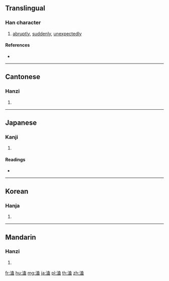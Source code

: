 {{character info/new}}
==Translingual==

===Han character===
{{Han char|rn=85|rad=水|as=10|sn=13|four=34117|canj=EGIT}}

# [[abruptly]], [[suddenly]], [[unexpectedly]]

====References====
* {{Han ref|kx=0639.260|dkj=17936|dj=1046.170|hdz=31693.080|uh=6E98|ud=28312|bh=B7C2|bd=47042}}

----

==Cantonese==

===Hanzi===
{{yue-hanzi|jyut=|y=hap6}}

# {{defn|lang=yue|sort=水10}}

----

==Japanese==

===Kanji===
{{ja-kanji|grade=|rs=水10}}

# {{defn|lang=ja|sort=水10}}

====Readings====
* {{ja-readings|on=[[こう]] (kō)|kun=[[たちまち]] (tachimachi), [[にわか]] (niwaka)}}

----

==Korean==

===Hanja===
{{ko-hanja|hangeul=합|eumhun=|rv=hap|mr=hap|y=hap}}

# {{defn|lang=ko|sort=水10}}

----

==Mandarin==

===Hanzi===
{{cmn-hanzi|pin=[[kè]] ([[ke4]])|wg=k'o<sup>4</sup>}}

# {{defn|lang=cmn|sort=水10}}

[[fr:溘]]
[[hu:溘]]
[[mg:溘]]
[[ja:溘]]
[[pl:溘]]
[[th:溘]]
[[zh:溘]]